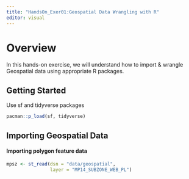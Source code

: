 ```yaml
---
title: "HandsOn_Exer01:Geospatial Data Wrangling with R"
editor: visual
---
```


# Overview

In this hands-on exercise, we will understand how to import & wrangle Geospatial data using appropriate R packages.

## Getting Started 

Use sf and tidyverse packages

```r
pacman::p_load(sf, tidyverse)
```

## Importing Geospatial Data

#### Importing polygon feature data

```r
mpsz <- st_read(dsn = "data/geospatial",
                layer = "MP14_SUBZONE_WEB_PL")
```
